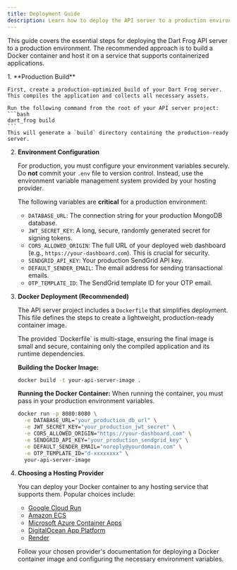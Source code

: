 ```yaml
---
title: Deployment Guide
description: Learn how to deploy the API server to a production environment.
---
```



This guide covers the essential steps for deploying the Dart Frog API server to a production environment. The recommended approach is to build a Docker container and host it on a service that supports containerized applications.

<Steps>
1.  **Production Build**

    First, create a production-optimized build of your Dart Frog server. This compiles the application and collects all necessary assets.

    Run the following command from the root of your API server project:
    ```bash
    dart_frog build
    ```
    This will generate a `build` directory containing the production-ready server.

2.  **Environment Configuration**

    For production, you must configure your environment variables securely. Do **not** commit your `.env` file to version control. Instead, use the environment variable management system provided by your hosting provider.

    The following variables are **critical** for a production environment:

    -   `DATABASE_URL`: The connection string for your production MongoDB database.
    -   `JWT_SECRET_KEY`: A long, secure, randomly generated secret for signing tokens.
    -   `CORS_ALLOWED_ORIGIN`: The full URL of your deployed web dashboard (e.g., `https://your-dashboard.com`). This is crucial for security.
    -   `SENDGRID_API_KEY`: Your production SendGrid API key.
    -   `DEFAULT_SENDER_EMAIL`: The email address for sending transactional emails.
    -   `OTP_TEMPLATE_ID`: The SendGrid template ID for your OTP email.

3.  **Docker Deployment (Recommended)**

    The API server project includes a `Dockerfile` that simplifies deployment. This file defines the steps to create a lightweight, production-ready container image.

    <Aside type="note">
    The provided `Dockerfile` is multi-stage, ensuring the final image is small and secure, containing only the compiled application and its runtime dependencies.
    </Aside>

    **Building the Docker Image:**
    ```bash
    docker build -t your-api-server-image .
    ```

    **Running the Docker Container:**
    When running the container, you must pass in your production environment variables.
    ```bash
    docker run -p 8080:8080 \
      -e DATABASE_URL="your_production_db_url" \
      -e JWT_SECRET_KEY="your_production_jwt_secret" \
      -e CORS_ALLOWED_ORIGIN="https://your-dashboard.com" \
      -e SENDGRID_API_KEY="your_production_sendgrid_key" \
      -e DEFAULT_SENDER_EMAIL="noreply@yourdomain.com" \
      -e OTP_TEMPLATE_ID="d-xxxxxxxx" \
      your-api-server-image
    ```

4.  **Choosing a Hosting Provider**

    You can deploy your Docker container to any hosting service that supports them. Popular choices include:

    -   [Google Cloud Run](https://cloud.google.com/run/docs/deploying)
    -   [Amazon ECS](https://aws.amazon.com/ecs/)
    -   [Microsoft Azure Container Apps](https://azure.microsoft.com/en-us/products/container-apps)
    -   [DigitalOcean App Platform](https://www.digitalocean.com/products/app-platform)
    -   [Render](https://render.com/docs/docker)

    Follow your chosen provider's documentation for deploying a Docker container image and configuring the necessary environment variables.

</Steps>
